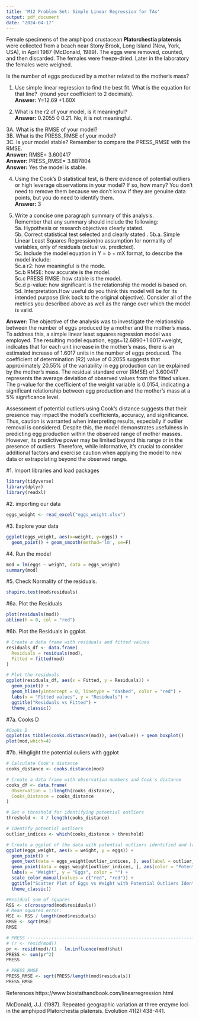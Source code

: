 ```yaml
---
title: 'M12 Problem Set: Simple Linear Regression for TAs'
output: pdf_document
date: "2024-04-17"
---
```


Female specimens of the amphipod crustacean **Platorchestia platensis** were collected from a beach near Stony Brook, Long Island (New, York, USA), in April 1987 (McDonald, 1989). The eggs were removed, counted, and then discarded. The females were freeze-dried. Later in the laboratory the females were weighed.

Is the number of eggs produced by a mother related to the mother's mass?

1. Use simple linear regression to find the best fit. What is the equation for that line?&nbsp; (round your coefficient to 2 decimals).  
**Answer:** Y=12.69 +1.60X  

2. What is the r2 of your model, is it meaningful?  
**Answer:** 0.2055 0 0.21.  No, it is not meaningful.  

3A. What is the RMSE of your model?  
3B. What is the PRESS_RMSE of your model?  
3C. Is your model stable? Remember to compare the PRESS_RMSE with the RMSE.  
**Answer:** RMSE= 3.600417  
**Answer:** PRESS_RMSE= 3.887804  
**Answer:** Yes the model is stable.  

4. Using the Cook's D statistical test, is there evidence of potential outliers or high leverage observations in your model? If so, how many? You don't need to remove them because we don't know if they are genuine data points, but you do need to identify them.  
**Answer:** 3  

5. Write a concise one paragraph summary of this analysis.  
Remember that any summary should include the following:  
5a. Hypothesis or research objectives clearly stated.  
5b. Correct statistical test selected and clearly stated  .
  5b.a. Simple Linear Least Squares Regression(no assumption for normality of variables, only of residuals (actual vs. predicted).  
5c. Include the model equation in Y = b + mX format, to describe the model include:  
  5c.a r2: how meaningful is the mode.  
  5c.b RMSE: how accurate is the model.  
  5c.c PRESS RMSE: how stable is the model.  
  5c.d p-value: how significant is the relationship the model is based on.  
5d. Interpretation.How useful do you think this model will be for its intended purpose (link back to the original objective). Consider all of the metrics you described above as well as the range over which the model is valid.  

**Answer:** The objective of the analysis was to investigate the relationship between the number of eggs produced by a mother and the mother's mass. To address this, a simple linear least squares regression model was employed. The resulting model equation, eggs=12.6890+1.6017×weight, indicates that for each unit increase in the mother's mass, there is an estimated increase of 1.6017 units in the number of eggs produced. The coefficient of determination (R2) value of 0.2055 suggests that approximately 20.55% of the variability in egg production can be explained by the mother's mass. The residual standard error (RMSE) of 3.600417 represents the average deviation of observed values from the fitted values. The p-value for the coefficient of the weight variable is 0.0154, indicating a significant relationship between egg production and the mother's mass at a 5% significance level.

Assessment of potential outliers using Cook's distance suggests that their presence may impact the model's coefficients, accuracy, and significance. Thus, caution is warranted when interpreting results, especially if outlier removal is considered. Despite this, the model demonstrates usefulness in predicting egg production within the observed range of mother masses. However, its predictive power may be limited beyond this range or in the presence of outliers. Therefore, while informative, it's crucial to consider additional factors and exercise caution when applying the model to new data or extrapolating beyond the observed range.


#1. Import libraries and load packages
```r
library(tidyverse)
library(dplyr)
library(readxl)
```


#2. importing our data
```r
eggs_weight <- read_excel("eggs_weight.xlsx")
```

#3. Explore your data
```r
ggplot(eggs_weight, aes(x=weight, y=eggs)) +
  geom_point() + geom_smooth(method='lm', se=F)
```

#4. Run the model
```r
mod = lm(eggs ~ weight, data = eggs_weight)
summary(mod)
```

#5. Check Normality of the residuals.
```r
shapiro.test(mod$residuals)
```

#6a. Plot the Residuals
```r
plot(residuals(mod))
abline(h = 0, col = "red")
```

#6b. Plot the Residuals in ggplot.
```r
# Create a data frame with residuals and fitted values
residuals_df <- data.frame(
  Residuals = residuals(mod),
  Fitted = fitted(mod)
)

# Plot the residuals
ggplot(residuals_df, aes(x = Fitted, y = Residuals)) +
  geom_point() +
  geom_hline(yintercept = 0, linetype = "dashed", color = "red") +
  labs(x = "Fitted values", y = "Residuals") +
  ggtitle("Residuals vs Fitted") +
  theme_classic()
```

#7a. Cooks D
```r
#Cooks D
ggplot(as_tibble(cooks.distance(mod)), aes(value)) + geom_boxplot()
plot(mod,which=4)
```

#7b. Hihglight the potential ouliers with ggplot
```r
# Calculate Cook's distance
cooks_distance <- cooks.distance(mod)

# Create a data frame with observation numbers and Cook's distance
cooks_df <- data.frame(
  Observation = 1:length(cooks_distance),
  Cooks_Distance = cooks_distance
)

# Set a threshold for identifying potential outliers
threshold <- 4 / length(cooks_distance)

# Identify potential outliers
outlier_indices <- which(cooks_distance > threshold)

# Create a ggplot of the data with potential outliers identified and labeled
ggplot(eggs_weight, aes(x = weight, y = eggs)) +
  geom_point() +
  geom_text(data = eggs_weight[outlier_indices, ], aes(label = outlier_indices), hjust = -0.2, vjust = 0.5, size = 3) +
  geom_point(data = eggs_weight[outlier_indices, ], aes(color = "Potential Outliers"), size = 3) +
  labs(x = "Weight", y = "Eggs", color = "") +
  scale_color_manual(values = c("red", "red")) +
  ggtitle("Scatter Plot of Eggs vs Weight with Potential Outliers Identified") +
  theme_classic()
```


```r
#Residual sum of squares
RSS <- c(crossprod(mod$residuals))
# Mean squared error:
MSE <- RSS / length(mod$residuals)
RMSE <- sqrt(MSE)
RMSE
```

```r
# PRESS -------------------------------------------------------------------
# (r <- resid(mod))
pr <- resid(mod)/(1 - lm.influence(mod)$hat)
PRESS <- sum(pr^2)
PRESS

# PRESS_RMSE
PRESS_RMSE <- sqrt(PRESS/length(mod$residuals))
PRESS_RMSE
```


References
https://www.biostathandbook.com/linearregression.html

McDonald, J.J. (1987). Repeated geographic variation at three enzyme loci in the amphipod Platorchestia platensis. Evolution 41(2):438-441.

